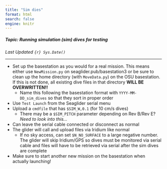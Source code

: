 ```yaml
---
title: "Sim dies"
format: html
search: false
engine: knitr
---
```


##### Topic: Running simulation (sim) dives for testing

*Last Updated `{r} Sys.Date()`*

---


- Set up the basestation as you would for a real mission. This means either use `NewMission.py` on seaglider.pub/basestation3 or be sure to clean up the home directory (with `MoveData.py`) on the OSU basestation. If this is not done, all existing dive files in that directory **WILL BE OVERWRITTEN!!**
  - Name this following the basestation format with `YYYY-MM-DD_sim_dives` so that they sort in proper order
- Use `Test Launch` from the Seaglider serial menu
- Upload a `cmdfile` that has `$SIM_W,0.1` (for 10 cm/s dives)
  - There may be a `$SIM_PITCH` parameter depending on Rev B/Rev E? *Need to look into this...*
- Can leave the serial cable connected or disconnect as normal
- The glider will call and upload files via Iridium like normal
  - If no sky access, can set `$N_NO_SURFACE` to a large negative number. The glider will skip Iridium/GPS so dives must be monitored via serial cable and files will have to be retrieved via serial after the sim dives are complete
- Make sure to start another new mission on the basestation when actually launching! 